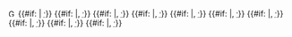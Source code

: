 [[File:Field hockey ball.svg|13px|Goal|link=]]<!--
-->{{#if: {{{2<includeonly>|</includeonly>}}}|&nbsp;<span style="font-size: 10px; vertical-align: middle;"><abbr style="border-width:1px;" title="{{{|{{#switch: {{{1|}}}
| FG = Field Goal | PC = Scored from Penalty Corner | PS = Scored from Penalty Stroke | OG = Own Goal | #default = Goal}}}}}">{{{2}}}'</abbr></span>}}<!--
-->{{#if: {{{4<includeonly>|</includeonly>}}}|,&nbsp;<span style="font-size: 10px; vertical-align: middle;"><abbr style="border-width:1px;" title="{{{|{{#switch: {{{3|}}}
| FG = Field Goal | PC = Scored from Penalty Corner | PS = Scored from Penalty Stroke | OG = Own Goal | #default = Goal}}}}}">{{{4}}}'</abbr></span>}}<!--
-->{{#if: {{{6<includeonly>|</includeonly>}}}|,&nbsp;<span style="font-size: 10px; vertical-align: middle;"><abbr style="border-width:1px;" title="{{{|{{#switch: {{{5|}}}
| FG = Field Goal | PC = Scored from Penalty Corner | PS = Scored from Penalty Stroke | OG = Own Goal | #default = Goal}}}}}">{{{6}}}'</abbr></span>}}<!--
-->{{#if: {{{8<includeonly>|</includeonly>}}}|,&nbsp;<span style="font-size: 10px; vertical-align: middle;"><abbr style="border-width:1px;" title="{{{|{{#switch: {{{7|}}}
| FG = Field Goal | PC = Scored from Penalty Corner | PS = Scored from Penalty Stroke | OG = Own Goal | #default = Goal}}}}}">{{{8}}}'</abbr></span>}}<!--
-->{{#if: {{{10<includeonly>|</includeonly>}}}|,&nbsp;<span style="font-size: 10px; vertical-align: middle;"><abbr style="border-width:1px;" title="{{{|{{#switch: {{{9|}}}
| FG = Field Goal | PC = Scored from Penalty Corner | PS = Scored from Penalty Stroke | OG = Own Goal | #default = Goal}}}}}">{{{10}}}'</abbr></span>}}<!--
-->{{#if: {{{12<includeonly>|</includeonly>}}}|,&nbsp;<span style="font-size: 10px; vertical-align: middle;"><abbr style="border-width:1px;" title="{{{|{{#switch: {{{11|}}}
| FG = Field Goal | PC = Scored from Penalty Corner | PS = Scored from Penalty Stroke | OG = Own Goal | #default = Goal}}}}}">{{{12}}}'</abbr></span>}}<!--
-->{{#if: {{{14<includeonly>|</includeonly>}}}|,&nbsp;<span style="font-size: 10px; vertical-align: middle;"><abbr style="border-width:1px;" title="{{{|{{#switch: {{{13|}}}
| FG = Field Goal | PC = Scored from Penalty Corner | PS = Scored from Penalty Stroke | OG = Own Goal | #default = Goal}}}}}">{{{14}}}'</abbr></span>}}<!--
-->{{#if: {{{16<includeonly>|</includeonly>}}}|,&nbsp;<span style="font-size: 10px; vertical-align: middle;"><abbr style="border-width:1px;" title="{{{|{{#switch: {{{15|}}}
| FG = Field Goal | PC = Scored from Penalty Corner | PS = Scored from Penalty Stroke | OG = Own Goal | #default = Goal}}}}}">{{{16}}}'</abbr></span>}}<!--
-->{{#if: {{{18<includeonly>|</includeonly>}}}|,&nbsp;<span style="font-size: 10px; vertical-align: middle;"><abbr style="border-width:1px;" title="{{{|{{#switch: {{{17|}}}
| FG = Field Goal | PC = Scored from Penalty Corner | PS = Scored from Penalty Stroke | OG = Own Goal | #default = Goal}}}}}">{{{18}}}'</abbr></span>}}<!--
-->{{#if: {{{20<includeonly>|</includeonly>}}}|,&nbsp;<span style="font-size: 10px; vertical-align: middle;"><abbr style="border-width:1px;" title="{{{|{{#switch: {{{19|}}}
| FG = Field Goal | PC = Scored from Penalty Corner | PS = Scored from Penalty Stroke | OG = Own Goal | #default = Goal}}}}}">{{{20}}}'</abbr></span>}}<noinclude>[[Category:Field hockey templates|{{PAGENAME}}]]</noinclude>